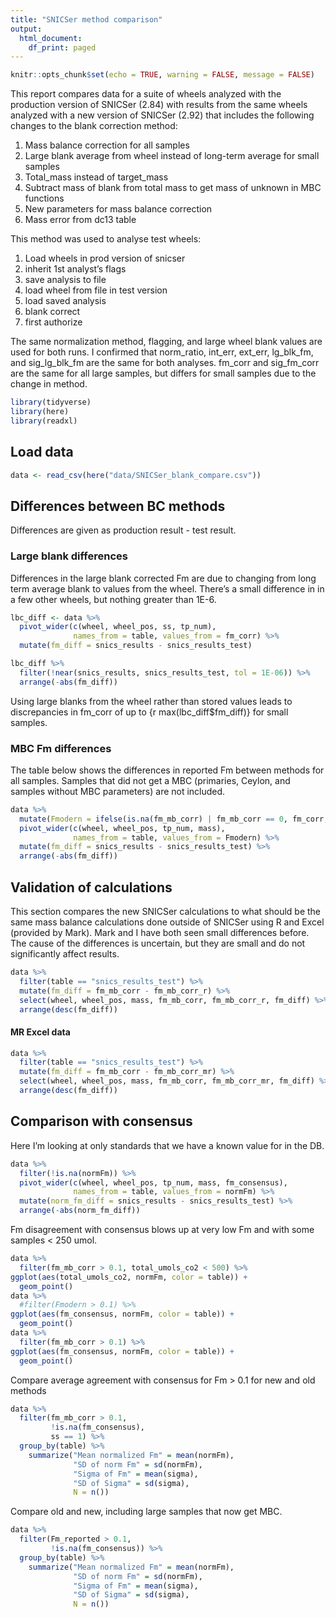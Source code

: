 ```yaml
---
title: "SNICSer method comparison"
output:
  html_document:
    df_print: paged
---
```


```r
knitr::opts_chunk$set(echo = TRUE, warning = FALSE, message = FALSE)
```

This report compares data for a suite of wheels analyzed with the production
version of SNICSer (2.84) with results from the same wheels analyzed with a new
version of SNICSer (2.92) that includes the following changes to the blank correction
method:

1. Mass balance correction for all samples
2. Large blank average from wheel instead of long-term average for small samples
3. Total_mass instead of target_mass
4. Subtract mass of blank from total mass to get mass of unknown in MBC functions
5. New parameters for mass balance correction
6. Mass error from dc13 table
   

This method was used to analyse test wheels:

1. Load wheels in prod version of snicser
2. inherit 1st analyst's flags
3. save analysis to file
4. load wheel from file in test version
5. load saved analysis
6. blank correct
7. first authorize

The same normalization method, flagging, and large wheel blank values are used for both runs. I confirmed that norm_ratio, int_err, ext_err, lg_blk_fm, and sig_lg_blk_fm are the same for both analyses. fm_corr and sig_fm_corr are the same for all large samples, but differs for small samples due to the change in method.

```r
library(tidyverse)
library(here)
library(readxl)
```

## Load data


```r
data <- read_csv(here("data/SNICSer_blank_compare.csv"))
```

## Differences between BC methods

Differences are given as production result - test result.

### Large blank differences

Differences in the large blank corrected Fm are due to changing from long term average blank to values from the wheel. There's a small difference in in a few other wheels, but nothing greater than 1E-6. 

```r
lbc_diff <- data %>%
  pivot_wider(c(wheel, wheel_pos, ss, tp_num), 
              names_from = table, values_from = fm_corr) %>%
  mutate(fm_diff = snics_results - snics_results_test)

lbc_diff %>%
  filter(!near(snics_results, snics_results_test, tol = 1E-06)) %>%
  arrange(-abs(fm_diff))
```

Using large blanks from the wheel rather than stored values leads to discrepancies in fm_corr of up to {r max(lbc_diff$fm_diff)} for small samples.


### MBC Fm differences

The table below shows the differences in reported Fm between methods for all samples. Samples that did not get a MBC (primaries, Ceylon, and samples without MBC parameters) are not included. 

```r
data %>%
  mutate(Fmodern = ifelse(is.na(fm_mb_corr) | fm_mb_corr == 0, fm_corr, fm_mb_corr)) %>%
  pivot_wider(c(wheel, wheel_pos, tp_num, mass), 
              names_from = table, values_from = Fmodern) %>%
  mutate(fm_diff = snics_results - snics_results_test) %>%
  arrange(-abs(fm_diff))
```



## Validation of calculations 

This section compares the new SNICSer calculations to what should be the same mass balance calculations done outside of SNICSer using R and Excel (provided by Mark). Mark and I have both seen small differences before. The cause of the differences is uncertain, but they are small and do not significantly affect results.

```r
data %>%
  filter(table == "snics_results_test") %>%
  mutate(fm_diff = fm_mb_corr - fm_mb_corr_r) %>%
  select(wheel, wheel_pos, mass, fm_mb_corr, fm_mb_corr_r, fm_diff) %>%
  arrange(desc(fm_diff))
```


#### MR Excel data

```r
data %>%
  filter(table == "snics_results_test") %>%
  mutate(fm_diff = fm_mb_corr - fm_mb_corr_mr) %>%
  select(wheel, wheel_pos, mass, fm_mb_corr, fm_mb_corr_mr, fm_diff) %>%
  arrange(desc(fm_diff))
```


## Comparison with consensus

Here I'm looking at only standards that we have a known value for in the DB.


```r
data %>%
  filter(!is.na(normFm)) %>% 
  pivot_wider(c(wheel, wheel_pos, tp_num, mass, fm_consensus), 
              names_from = table, values_from = normFm) %>%
  mutate(norm_fm_diff = snics_results - snics_results_test) %>%
  arrange(-abs(norm_fm_diff))
```

Fm disagreement with consensus blows up at very low Fm and with some samples < 250 umol. 

```r
data %>%
  filter(fm_mb_corr > 0.1, total_umols_co2 < 500) %>%
ggplot(aes(total_umols_co2, normFm, color = table)) +
  geom_point()
data %>%
  #filter(Fmodern > 0.1) %>%
ggplot(aes(fm_consensus, normFm, color = table)) +
  geom_point()
data %>%
  filter(fm_mb_corr > 0.1) %>%
ggplot(aes(fm_consensus, normFm, color = table)) +
  geom_point()
```

Compare average agreement with consensus for Fm > 0.1 for new and old methods

```r
data %>%
  filter(fm_mb_corr > 0.1,
         !is.na(fm_consensus),
         ss == 1) %>%
  group_by(table) %>%
    summarize("Mean normalized Fm" = mean(normFm),
              "SD of norm Fm" = sd(normFm),
              "Sigma of Fm" = mean(sigma),
              "SD of Sigma" = sd(sigma),
              N = n())
```

Compare old and new, including large samples that now get MBC.

```r
data %>%
  filter(Fm_reported > 0.1,
         !is.na(fm_consensus)) %>%
  group_by(table) %>%
    summarize("Mean normalized Fm" = mean(normFm),
              "SD of norm Fm" = sd(normFm),
              "Sigma of Fm" = mean(sigma),
              "SD of Sigma" = sd(sigma),
              N = n())
```
